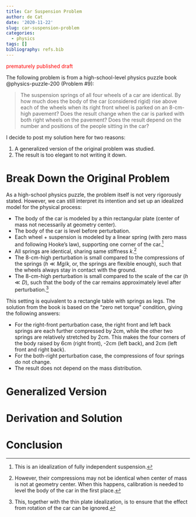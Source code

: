 ```yaml
---
title: Car Suspension Problem
author: de Cat
date: '2020-11-22'
slug: car-suspension-problem
categories:
  - physics
tags: []
bibliography: refs.bib
---
```


<p style="color:red;">prematurely published draft</p>

The following problem is from a high-school-level physics puzzle book @physics-puzzle-200 (Problem \#9):

> The suspension springs of all four wheels of a car are identical. By how much does the body of the car (considered rigid) rise above each of the wheels when its right front wheel is parked on an 8-cm-high pavement? Does the result change when the car is parked with both right wheels on the pavement? Does the result depend on the number and positions of the people sitting in the car?

I decide to post my solution here for two reasons:

1. A generalized version of the original problem was studied.
2. The result is too elegant to not writing it down.

# Break Down the Original Problem

As a high-school physics puzzle, the problem itself is not very rigorously stated. However, we can still interpret its intention and set up an idealized model for the physical process:

* The body of the car is modeled by a thin rectangular plate (center of mass not necessarily at geometry center).
* The body of the car is level before perturbation.
* Each wheel + suspension is modeled by a linear spring (with zero mass and following Hooke's law), supporting one corner of the car.[^1]
* All springs are identical, sharing same stiffness $k$.[^2]
* The 8-cm-high perturbation is small compared to the compressions of the springs ($h \ll Mg / k$, or, the springs are flexible enough), such that the wheels always stay in contact with the ground.
* The 8-cm-high perturbation is small compared to the scale of the car ($h \ll D$), such that the body of the car remains approximately level after perturbation.[^3]

This setting is equivalent to a rectangle table with springs as legs. The solution from the book is based on the "zero net torque" condition, giving the following answers:

* For the right-front perturbation case, the right front and left back springs are each further compressed by 2cm, while the other two springs are relatively stretched by 2cm. This makes the four corners of the body raised by 6cm (right front), -2cm (left back), and 2cm (left front and right back).
* For the both-right perturbation case, the compressions of four springs do not change.
* The result does not depend on the mass distribution.

# Generalized Version



# Derivation and Solution

# Conclusion

[^1]: This is an idealization of fully independent suspension.
[^2]: However, their compressions may not be identical when center of mass is not at geometry center. When this happens, calibration is needed to level the body of the car in the first place.
[^3]: This, together with the thin plate idealization, is to ensure that the effect from rotation of the car can be ignored.